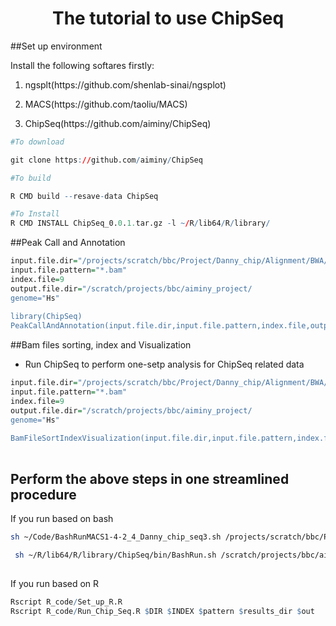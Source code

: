 <center> <h1>The tutorial to use ChipSeq</h1> </center>

##Set up environment

Install the following softares firstly:

1. ngsplt(https://github.com/shenlab-sinai/ngsplot)

2. MACS(https://github.com/taoliu/MACS)

3. ChipSeq(https://github.com/aiminy/ChipSeq)

```r

#To download

git clone https://github.com/aiminy/ChipSeq

#To build 

R CMD build --resave-data ChipSeq

#To Install
R CMD INSTALL ChipSeq_0.0.1.tar.gz -l ~/R/lib64/R/library/
```

##Peak Call and Annotation
```r

input.file.dir="/projects/scratch/bbc/Project/Danny_chip/Alignment/BWA/"
input.file.pattern="*.bam"
index.file=9
output.file.dir="/scratch/projects/bbc/aiminy_project/
genome="Hs"
 
library(ChipSeq)
PeakCallAndAnnotation(input.file.dir,input.file.pattern,index.file,output.file.dir,genome)
```

##Bam files sorting, index and Visualization

+ Run ChipSeq to perform one-setp analysis for ChipSeq related data 

```r
input.file.dir="/projects/scratch/bbc/Project/Danny_chip/Alignment/BWA/"
input.file.pattern="*.bam"
index.file=9
output.file.dir="/scratch/projects/bbc/aiminy_project/
genome="Hs"
 
BamFileSortIndexVisualization(input.file.dir,input.file.pattern,index.file,output.file.dir,genome)(input.file.dir,input.file.pattern,index.file,output.file.dir,genome)
 
```

## Perform the above steps in one streamlined procedure

If you run based on bash
```bash
sh ~/Code/BashRunMACS1-4-2_4_Danny_chip_seq3.sh /projects/scratch/bbc/Project/Danny_chip/Alignment/BWA/ 9 ".bam" /scratch/projects/bbc/aiminy_project/ "Hs"

 sh ~/R/lib64/R/library/ChipSeq/bin/BashRun.sh /scratch/projects/bbc/aiminy_project/test_bam/ 7 ".bam" /scratch/projects/bbc/aiminy_project/ "Hs" 
 
```

If you run based on R
```r

Rscript R_code/Set_up_R.R
Rscript R_code/Run_Chip_Seq.R $DIR $INDEX $pattern $results_dir $out 

```
